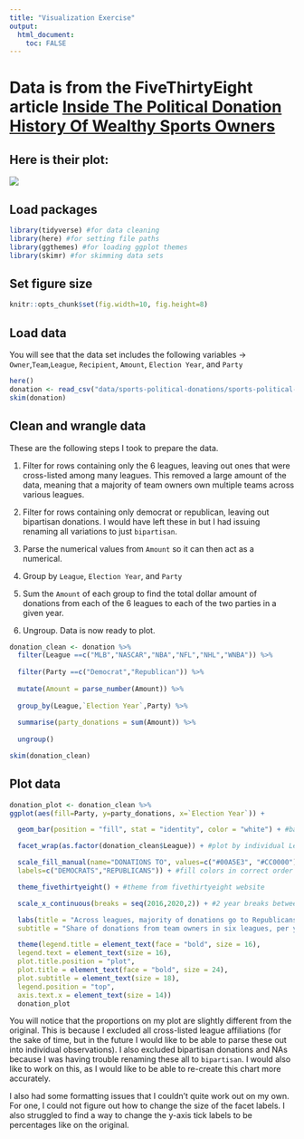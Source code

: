 ```yaml
---
title: "Visualization Exercise"
output:
  html_document:
    toc: FALSE
---
```


# Data is from the FiveThirtyEight article [Inside The Political Donation History Of Wealthy Sports Owners](https://fivethirtyeight.com/features/inside-the-political-donation-history-of-wealthy-sports-owners/)

## Here is their plot:

![](https://fivethirtyeight.com/wp-content/uploads/2020/10/espn.DONATIONS.1028-2-1.png?w=1150)

## Load packages

```r
library(tidyverse) #for data cleaning
library(here) #for setting file paths
library(ggthemes) #for loading ggplot themes
library(skimr) #for skimming data sets
```

## Set figure size

```r
knitr::opts_chunk$set(fig.width=10, fig.height=8) 
```

## Load data
You will see that the data set includes the following variables -> `Owner`,`Team`,`League`, `Recipient`, `Amount`, `Election Year`, and `Party`
```r
here()
donation <- read_csv("data/sports-political-donations/sports-political-donations.csv")
skim(donation)
```

## Clean and wrangle data
These are the following steps I took to prepare the data. 

1. Filter for rows containing only the 6 leagues, leaving out ones that were cross-listed among many leagues. This removed a large amount of the data, meaning that a majority of team owners own multiple teams across various leagues.

2. Filter for rows containing only democrat or republican, leaving out bipartisan donations. I would have left these in but I had issuing renaming all variations to just `bipartisan`.

3. Parse the numerical values from `Amount` so it can then act as a numerical.

4. Group by `League`, `Election Year`, and `Party`

5. Sum the `Amount` of each group to find the total dollar amount of donations from each of the 6 leagues to each of the two parties in a given year. 

6. Ungroup. Data is now ready to plot.
```r
donation_clean <- donation %>% 
  filter(League ==c("MLB","NASCAR","NBA","NFL","NHL","WNBA")) %>% 
 
  filter(Party ==c("Democrat","Republican")) %>% 
  
  mutate(Amount = parse_number(Amount)) %>% 
  
  group_by(League,`Election Year`,Party) %>% 
  
  summarise(party_donations = sum(Amount)) %>% 
  
  ungroup() 

skim(donation_clean)
```

## Plot data

```r
donation_plot <- donation_clean %>%
ggplot(aes(fill=Party, y=party_donations, x=`Election Year`)) +

  geom_bar(position = "fill", stat = "identity", color = "white") + #basic geometry of plot, bar plot

  facet_wrap(as.factor(donation_clean$League)) + #plot by individual League

  scale_fill_manual(name="DONATIONS TO", values=c("#00A5E3", "#CC0000"), #looked up hexcodes on google 
  labels=c("DEMOCRATS","REPUBLICANS")) + #fill colors in correct order

  theme_fivethirtyeight() + #theme from fivethirtyeight website

  scale_x_continuous(breaks = seq(2016,2020,2)) + #2 year breaks between 2016 & 2020

  labs(title = "Across leagues, majority of donations go to Republicans",
  subtitle = "Share of donations from team owners in six leagues, per year, league and party") +

  theme(legend.title = element_text(face = "bold", size = 16),
  legend.text = element_text(size = 16),
  plot.title.position = "plot",
  plot.title = element_text(face = "bold", size = 24),
  plot.subtitle = element_text(size = 18),
  legend.position = "top",
  axis.text.x = element_text(size = 14))
  donation_plot
```

You will notice that the proportions on my plot are slightly different from the original. This is because I excluded all cross-listed league affiliations (for the sake of time, but in the future I would like to be able to parse these out into individual observations). I also excluded bipartisan donations and NAs because I was having trouble renaming these all to `bipartisan`. I would also like to work on this, as I would like to be able to re-create this chart more accurately. 

I also had some formatting issues that I couldn't quite work out on my own. For one, I could not figure out how to change the size of the facet labels. I also struggled to find a way to change the y-axis tick labels to be percentages like on the original. 
